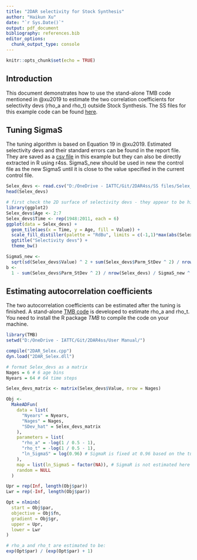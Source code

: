 ```yaml
---
title: "2DAR selectivity for Stock Synthesis"
author: "Haikun Xu"
date: "`r Sys.Date()`"
output: pdf_document
bibliography: references.bib
editor_options: 
  chunk_output_type: console
---
```


```r
knitr::opts_chunk$set(echo = TRUE)
```

## Introduction

This document demonstrates how to use the stand-alone TMB code mentioned in @xu2019 to estimate the two correlation coefficients for selectivity devs (rho_a and rho_t) outside Stock Synthesis. The SS files for this example code can be found [[here]{.underline}](https://github.com/HaikunXu/2DAR4ss/tree/main/SS%20files).

## Tuning SigmaS

The tuning algorithm is based on Equation 19 in @xu2019. Estimated selectivity devs and their standard errors can be found in the report file. They are saved as a [[csv file]{.underline}](https://github.com/HaikunXu/2DAR4ss/blob/main/SS%20files/Selex_devs.csv) in this example but they can also be directly extracted in R using r4ss. SigmaS_new should be used in new the control file as the new SigmaS until it is close to the value specified in the current control file.

```r
Selex_devs <- read.csv("D:/OneDrive - IATTC/Git/2DAR4ss/SS files/Selex_devs.csv", header = TRUE)
head(Selex_devs)

# first check the 2D surface of selectivity devs - they appear to be highly correlated in age and time
library(ggplot2)
Selex_devs$Age <- 2:7
Selex_devs$Time <- rep(1948:2011, each = 6)
ggplot(data = Selex_devs) +
  geom_tile(aes(x = Time, y = Age, fill = Value)) +
  scale_fill_distiller(palette = "RdBu", limits = c(-1,1)*max(abs(Selex_devs$Value))) +
  ggtitle("Selectivity devs") +
  theme_bw()

SigmaS_new <- 
  sqrt(sd(Selex_devs$Value) ^ 2 + sum(Selex_devs$Parm_StDev ^ 2) / nrow(Selex_devs)) # Equation 19
b <- 
  1 - sum(Selex_devs$Parm_StDev ^ 2) / nrow(Selex_devs) / SigmaS_new ^ 2 # Equation 20
```

## Estimating autocorrelation coefficients

The two autocorrelation coefficients can be estimated after the tuning is finished. A stand-alone [[TMB code]{.underline}](https://github.com/HaikunXu/2DAR4ss/blob/main/User%20Manual/2DAR_Selex.cpp) is developed to estimate rho_a and rho_t. You need to install the R package *TMB* to compile the code on your machine.

```r
library(TMB)
setwd("D:/OneDrive - IATTC/Git/2DAR4ss/User Manual/")

compile("2DAR_Selex.cpp")
dyn.load("2DAR_Selex.dll")

# format Selex_devs as a matrix
Nages = 6 # 6 age bins
Nyears = 64 # 64 time steps

Selex_devs_matrix <- matrix(Selex_devs$Value, nrow = Nages)

Obj <-
  MakeADFun(
    data = list(
      "Nyears" = Nyears,
      "Nages" = Nages,
      "SDev_hat" = Selex_devs_matrix
    ),
    parameters = list(
      "rho_a" = -log(1 / 0.5 - 1),
      "rho_t" = -log(1 / 0.5 - 1),
      "ln_SigmaS" = log(0.96) # SigmaR is fixed at 0.96 based on the tuning above
    ),
    map = list(ln_SigmaS = factor(NA)), # SigmaR is not estimated here
    random = NULL
  )

Upr = rep(Inf, length(Obj$par))
Lwr = rep(-Inf, length(Obj$par))

Opt = nlminb(
  start = Obj$par,
  objective = Obj$fn,
  gradient = Obj$gr,
  upper = Upr,
  lower = Lwr
)

# rho_a and rho_t are estimated to be:
exp(Opt$par) / (exp(Opt$par) + 1)
```

